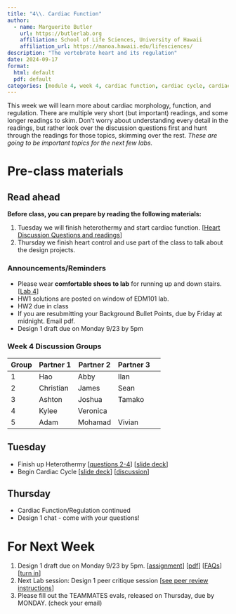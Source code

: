 ```yaml
---
title: "4\\. Cardiac Function"
author:
  - name: Marguerite Butler  
    url: https://butlerlab.org
    affiliation: School of Life Sciences, University of Hawaii
    affiliation_url: https://manoa.hawaii.edu/lifesciences/
description: "The vertebrate heart and its regulation"
date: 2024-09-17
format: 
  html: default 
  pdf: default
categories: [module 4, week 4, cardiac function, cardiac cycle, cardiac regulation, MMR ]
---
```


This week we will learn more about cardiac morphology, function, and regulation. There are multiple very short (but important) readings, and some longer readings to skim. Donʻt worry about understanding every detail in the readings, but rather look over the discussion questions first and hunt through the readings for those topics, skimming over the rest. _These are going to be important topics for the next few labs._ 

# Pre-class materials 

::: callout-note
## Read ahead

**Before class, you can prepare by reading the following materials:**

1. Tuesday we will finish heterothermy and start cardiac function. \[[Heart Discussion Questions and readings](../../discussions/Discussion-Week4-heart-function.pdf)\] 
2. Thursday we finish heart control and use part of the class to talk about the design projects. 
:::

### Announcements/Reminders

-  Please wear __comfortable shoes to lab__ for running up and down stairs. \[[Lab 4](../../labs/Lab4-human-ecg/Lab4.qmd)\]
-  HW1 solutions are posted on window of EDM101 lab.
-  HW2 due in class
-  If you are resubmitting your Background Bullet Points, due by Friday at midnight. Email pdf. 
-  Design 1 draft due on Monday 9/23 by 5pm  


### Week 4 Discussion Groups

| Group | Partner 1 | Partner 2 | Partner 3 |
|----|----|----|----|----|
|1| Hao | Abby |  Ilan |
|2| Christian | James  |   Sean   |  
|3| Ashton | Joshua | Tamako |
|4| Kylee |   Veronica | |
|5| Adam |   Mohamad | Vivian |

## Tuesday
   
- Finish up Heterothermy \[[questions 2-4](../../discussions/Discussion-Week3-temperature.pdf)\] \[[slide deck](../../powerpoints/3.Temperature.pdf)\] 
- Begin Cardiac Cycle \[[slide deck](../../powerpoints/4.CardiacCycle.pdf)\] \[[discussion](../../discussions/Discussion-Week4-heart-function.pdf)\]

## Thursday

- Cardiac Function/Regulation continued 
- Design 1 chat - come with your questions!


# For Next Week

1. Design 1 draft due on Monday 9/23 by 5pm. \[[assignment](../../projects/design1.qmd)\] \[[pdf](../../projects/1.MetabolismTempDesign1.pdf)\] \[[FAQs](../../projects/design1-FAQ.qmd)\] \[[turn in](https://drive.google.com/drive/u/0/folders/1ZDvNTCNeE2OKg6W_fqvj6BQmo3GTcdOo)\]
2. Next Lab session: Design 1 peer critique session \[[see peer review instructions](../../projects/design1-turnin.qmd)\]
3. Please fill out the TEAMMATES evals, released on Thursday, due by MONDAY. (check your email)




